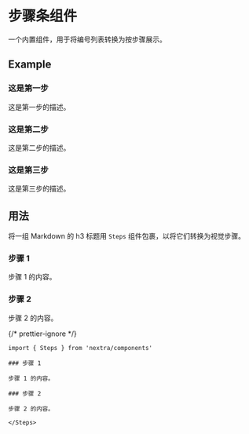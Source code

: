 
# 步骤条组件

一个内置组件，用于将编号列表转换为按步骤展示。

## Example

<Steps>

### 这是第一步

这是第一步的描述。

### 这是第二步

这是第二步的描述。

### 这是第三步

这是第三步的描述。

</Steps>

## 用法

将一组 Markdown 的 h3 标题用 `Steps` 组件包裹，以将它们转换为视觉步骤。

<Steps>

### 步骤 1

步骤 1 的内容。

### 步骤 2

步骤 2 的内容。

</Steps>

{/* prettier-ignore */}
```mdx
import { Steps } from 'nextra/components'

### 步骤 1

步骤 1 的内容。

### 步骤 2

步骤 2 的内容。

</Steps>
```
